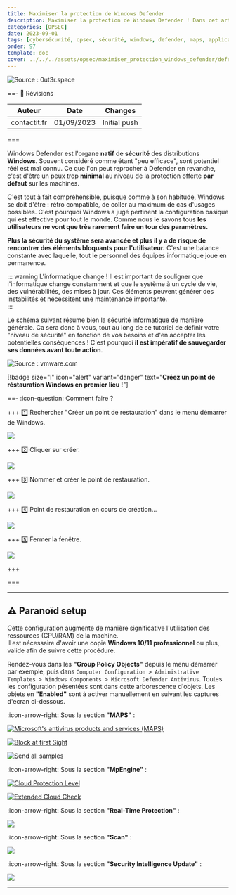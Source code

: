 ```yaml
---
title: Maximiser la protection de Windows Defender
description: Maximisez la protection de Windows Defender ! Dans cet article nous verrons la configuration que j'utilise pour augmenter les capacitiés de windows defender et ses différents modules.
categories: [OPSEC]
date: 2023-09-01
tags: [cybersécurité, opsec, sécurité, windows, defender, maps, application, guard]
order: 97
template: doc
cover: ../../../assets/opsec/maximiser_protection_windows_defender/defender.webp
---
```


![Source : 0ut3r.space](../../../assets/opsec/maximiser_protection_windows_defender/defender.webp)

==- :wrench: Révisions

Auteur | Date | Changes
--- | --- | ---
contactit.fr | 01/09/2023 | Initial push

===

Windows Defender est l'organe **natif** de **sécurité** des distributions **Windows**. Souvent considéré comme étant "peu efficace", sont potentiel réél est mal connu. Ce que l'on peut reprocher à Defender en revanche, c'est d'être un peux trop **minimal** au niveau de la protection offerte **par défaut** sur les machines.  

C'est tout à fait compréhensible, puisque comme à son habitude, Windows se doit d'être : rétro compatible, de coller au maximum de cas d'usages possibles. C'est pourquoi Windows a jugé pertinent la configuration basique qui est effective pour tout le monde. Comme nous le savons tous **les utilisateurs ne vont que très rarement faire un tour des paramètres.**  

**Plus la sécurité du système sera avancée et plus il y a de risque de rencontrer des éléments bloquants pour l'utilisateur.** C'est une balance constante avec laquelle, tout le personnel des équipes informatique joue en permanence.  

::: warning L'informatique change !
Il est important de souligner que l'informatique change constamment et que le système à un cycle de vie, des vulnérabilités, des mises à jour. Ces éléments peuvent générer des instabilités et nécessitent une maintenance importante.    
::: 

Le schéma suivant résume bien la sécurité informatique de manière générale. Ca sera donc à vous, tout au long de ce tutoriel de définir votre "niveau de sécurité" en fonction de vos besoins et d'en accepter les potentielles conséquences ! C'est pourquoi **il est impératif de sauvegarder ses données avant toute action**.

![Source : vmware.com](../../../assets/opsec/maximiser_protection_windows_defender/conveniancevssec.webp)

[!badge size="l" icon="alert" variant="danger" text="**Créez un point de réstauration Windows en premier lieu !**"]

==- :icon-question: Comment faire ?

+++ :one: Rechercher "Créer un point de restauration" dans le menu démarrer de Windows.

[![](../../../assets/opsec/maximiser_protection_windows_defender/pointderestauration.png)](../../../assets/opsec/maximiser_protection_windows_defender/pointderestauration.png)

+++ :two: Cliquer sur créer.

[![](../../../assets/opsec/maximiser_protection_windows_defender/creer.png)](../../../assets/opsec/maximiser_protection_windows_defender/creer.png)

+++ :three: Nommer et créer le point de restauration.

[![](../../../assets/opsec/maximiser_protection_windows_defender/nom.png)](../../../assets/opsec/maximiser_protection_windows_defender/nom.png)

+++ :four: Point de restauration en cours de création...

[![](../../../assets/opsec/maximiser_protection_windows_defender/progressbar.png)](../../../assets/opsec/maximiser_protection_windows_defender/progressbar.png)

+++ :five: Fermer la fenêtre.

[![](../../../assets/opsec/maximiser_protection_windows_defender/finished.png)](../../../assets/opsec/maximiser_protection_windows_defender/finished.png)

+++

===

---

## ⚠️ Paranoïd setup

Cette configuration augmente de manière significative l'utilisation des ressources (CPU/RAM) de la machine.  
Il est nécessaire d'avoir une copie **Windows 10/11 professionnel** ou plus, valide afin de suivre cette procédure.  

Rendez-vous dans les **"Group Policy Objects"** depuis le menu démarrer par exemple, puis dans `Computer Configuration > Administrative Templates > Windows Components > Microsoft Defender Antivirus`. Toutes les configuration pésentées sont dans cette arborescence d'objets. Les objets en **"Enabled"** sont à activer manuellement en suivant les captures d'ecran ci-dessous.  

:icon-arrow-right: Sous la section **"MAPS"** :  

[![Microsoft's antivirus products and services (MAPS)](../../../assets/opsec/maximiser_protection_windows_defender/MAPS.png)](../../../assets/opsec/maximiser_protection_windows_defender/MAPS.png)

[![Block at first Sight](../../../assets/opsec/maximiser_protection_windows_defender/blockatfirst.png)](../../../assets/opsec/maximiser_protection_windows_defender/blockatfirst.png)

[![Send all samples](../../../assets/opsec/maximiser_protection_windows_defender/sendallsamples.png)](../../../assets/opsec/maximiser_protection_windows_defender/sendallsamples.png)

:icon-arrow-right: Sous la section **"MpEngine"** :  

[![Cloud Protection Level](../../../assets/opsec/maximiser_protection_windows_defender/cloudprotectionlevel.png)](../../../assets/opsec/maximiser_protection_windows_defender/cloudprotectionlevel.png)

[![Extended Cloud Check](../../../assets/opsec/maximiser_protection_windows_defender/extendeddcloudcheck.png)](../../../assets/opsec/maximiser_protection_windows_defender/extendeddcloudcheck.png)

:icon-arrow-right: Sous la section **"Real-Time Protection"** :  

[![](../../../assets/opsec/maximiser_protection_windows_defender/realtimeprotection.png)](../../../assets/opsec/maximiser_protection_windows_defender/realtimeprotection.png)

:icon-arrow-right: Sous la section **"Scan"** :  

[![](../../../assets/opsec/maximiser_protection_windows_defender/scan.png)](../../../assets/opsec/maximiser_protection_windows_defender/scan.png)

:icon-arrow-right: Sous la section **"Security Intelligence Update"** :  

[![](../../../assets/opsec/maximiser_protection_windows_defender/intelupdates.png)](../../../assets/opsec/maximiser_protection_windows_defender/intelupdates.png)


---